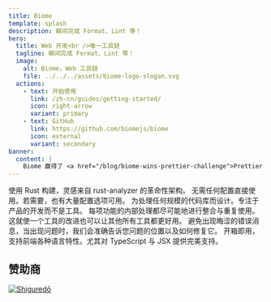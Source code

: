```yaml
---
title: Biome
template: splash
description: 瞬间完成 Format、Lint 等！
hero:
  title: Web 开发<br />唯一工具链
  tagline: 瞬间完成 Format、Lint 等！
  image:
    alt: Biome，Web 工具链
    file: ../../../assets/biome-logo-slogan.svg
  actions:
    - text: 开始使用
      link: /zh-cn/guides/getting-started/
      icon: right-arrow
      variant: primary
    - text: GitHub
      link: https://github.com/biomejs/biome
      icon: external
      variant: secondary
banner:
  content: |
    Biome 赢得了 <a href="/blog/biome-wins-prettier-challenge">Prettier 挑战</a> 的奖金！
---
```



<CardGrid stagger>
  <Card title="快速" icon="rocket">
    使用 Rust 构建，灵感来自 rust-analyzer 的革命性架构。
  </Card>
  <Card title="简单" icon="pencil">
    无需任何配置直接使用。若需要，也有大量配置选项可用。
  </Card>
  <Card title="可扩展" icon="random">
    为处理任何规模的代码库而设计。专注于产品的开发而不是工具。
  </Card>
  <Card title="优化" icon="setting">
    每项功能的内部处理都尽可能地进行整合与重复使用。这就使一个工具的改进也可以让其他所有工具都更好用。
  </Card>
  <Card title="可操作且信息丰富" icon="information">
    避免出现晦涩的错误消息，当出现问题时，我们会准确告诉您问题的位置以及如何修复它。
  </Card>
  <Card title="一应俱全" icon="add-document">
    开箱即用，支持前端各种语言特性。尤其对 TypeScript 与 JSX 提供完美支持。
  </Card>
</CardGrid>

## 赞助商

<div class="sponsors">
  <a class="sponsors-row" href="https://shiguredo.jp/" rel="nofollow">
    <img
      title="Shiguredō"
      src="https://camo.githubusercontent.com/58b1dd652b0e2bfb67b97b59c2785bd5694dc0e9e8f6ce2a4182eacc35ed1fec/68747470733a2f2f73686967757265646f2e6a702f6f6666696369616c5f73686967757265646f5f6c6f676f2e737667"
      data-canonical-src="https://shiguredo.jp/official_shiguredo_logo.svg"
    />
  </a>
</div>
